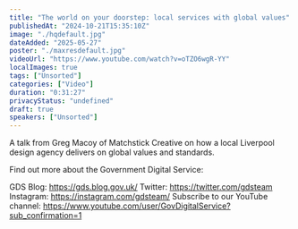 ```yaml
---
title: "The world on your doorstep: local services with global values"
publishedAt: "2024-10-21T15:35:10Z"
image: "./hqdefault.jpg"
dateAdded: "2025-05-27"
poster: "./maxresdefault.jpg"
videoUrl: "https://www.youtube.com/watch?v=oTZO6wgR-YY"
localImages: true
tags: ["Unsorted"]
categories: ["Video"]
duration: "0:31:27"
privacyStatus: "undefined"
draft: true
speakers: ["Unsorted"]
---
```

A talk from Greg Macoy of Matchstick Creative on how a local Liverpool design agency delivers on global values and standards.

Find out more about the Government Digital Service:

GDS Blog: https://gds.blog.gov.uk/
Twitter: https://twitter.com/gdsteam 
Instagram: https://instagram.com/gdsteam/ 
Subscribe to our YouTube channel: 
https://www.youtube.com/user/GovDigitalService?sub_confirmation=1
